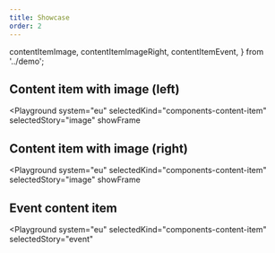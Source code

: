 ```yaml
---
title: Showcase
order: 2
---
```


  contentItemImage,
  contentItemImageRight,
  contentItemEvent,
} from '../demo';

## Content item with image (left)

<Playground
  system="eu"
  selectedKind="components-content-item"
  selectedStory="image"
  showFrame
>
  <Html markup={contentItemImage} />
</Playground>

## Content item with image (right)

<Playground
  system="eu"
  selectedKind="components-content-item"
  selectedStory="image"
  showFrame
>
  <Html markup={contentItemImageRight} />
</Playground>

## Event content item

<Playground
  system="eu"
  selectedKind="components-content-item"
  selectedStory="event"
>
  <Html markup={contentItemEvent} />
</Playground>
